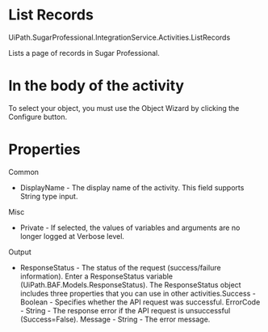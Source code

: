 ﻿# List Records

UiPath.SugarProfessional.IntegrationService.Activities.ListRecords

Lists a page of records in Sugar Professional.

# In the body of the activity

To select your object, you must use the Object Wizard by clicking the Configure button.

# Properties

Common

* DisplayName - The display name of the activity. This field supports String type input.

Misc

* Private - If selected, the values of variables and arguments are no longer logged at Verbose level.

Output

* ResponseStatus - The status of the request (success/failure information). Enter a ResponseStatus variable (UiPath.BAF.Models.ResponseStatus). The ResponseStatus object includes three properties that you can use in other activities.Success - Boolean - Specifies whether the API request was successful. ErrorCode - String - The response error if the API request is unsuccessful (Success=False). Message - String - The error message.
